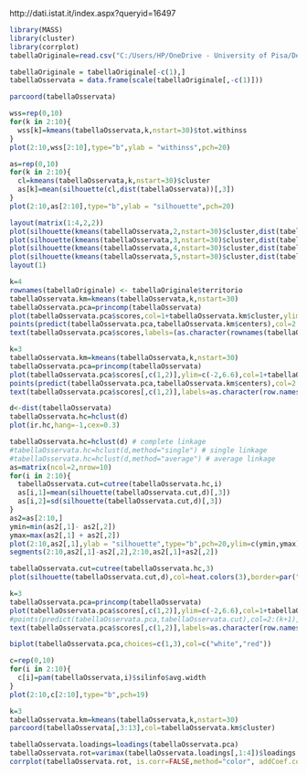 

http://dati.istat.it/index.aspx?queryid=16497
```{r}
library(MASS)
library(cluster)
library(corrplot)
tabellaOriginale=read.csv("C:/Users/HP/OneDrive - University of Pisa/Desktop/STATISTICA/Prima Relazione/prova2020k.csv",header = TRUE)

tabellaOriginale = tabellaOriginale[-c(1),]
tabellaOsservata = data.frame(scale(tabellaOriginale[,-c(1)]))

parcoord(tabellaOsservata)
```

```{r}
wss=rep(0,10)
for(k in 2:10){
  wss[k]=kmeans(tabellaOsservata,k,nstart=30)$tot.withinss
}
plot(2:10,wss[2:10],type="b",ylab = "withinss",pch=20)
```


```{r}
as=rep(0,10)
for(k in 2:10){
  cl=kmeans(tabellaOsservata,k,nstart=30)$cluster
  as[k]=mean(silhouette(cl,dist(tabellaOsservata))[,3])
}
plot(2:10,as[2:10],type="b",ylab = "silhouette",pch=20)
```


```{r}
layout(matrix(1:4,2,2))
plot(silhouette(kmeans(tabellaOsservata,2,nstart=30)$cluster,dist(tabellaOsservata)),main = "2 Cluster")
plot(silhouette(kmeans(tabellaOsservata,3,nstart=30)$cluster,dist(tabellaOsservata)),main = "3 Cluster")
plot(silhouette(kmeans(tabellaOsservata,4,nstart=30)$cluster,dist(tabellaOsservata)),main = "4 Cluster")
plot(silhouette(kmeans(tabellaOsservata,5,nstart=30)$cluster,dist(tabellaOsservata)),main = "5 Cluster")
layout(1)
```


```{r}
k=4
rownames(tabellaOriginale) <- tabellaOriginale$territorio
tabellaOsservata.km=kmeans(tabellaOsservata,k,nstart=30)
tabellaOsservata.pca=princomp(tabellaOsservata)
plot(tabellaOsservata.pca$scores,col=1+tabellaOsservata.km$cluster,ylim=c(-2,6.6),pch=20)
points(predict(tabellaOsservata.pca,tabellaOsservata.km$centers),col=2:(k+1),pch=19)
text(tabellaOsservata.pca$scores,labels=(as.character(rownames(tabellaOriginale))),col=1+tabellaOsservata.km$cluster,pos=3)
```


```{r}

k=3
tabellaOsservata.km=kmeans(tabellaOsservata,k,nstart=30)
tabellaOsservata.pca=princomp(tabellaOsservata)
plot(tabellaOsservata.pca$scores[,c(1,2)],ylim=c(-2,6.6),col=1+tabellaOsservata.km$cluster,pch=20)
points(predict(tabellaOsservata.pca,tabellaOsservata.km$centers),col=2:(k+1),pch=19)
text(tabellaOsservata.pca$scores[,c(1,2)],labels=as.character(row.names(tabellaOriginale)),col=1+tabellaOsservata.km$cluster,pos=3)

```


```{r}
d<-dist(tabellaOsservata)
tabellaOsservata.hc=hclust(d)
plot(ir.hc,hang=-1,cex=0.3)

```

```{r}
tabellaOsservata.hc=hclust(d) # complete linkage
#tabellaOsservata.hc=hclust(d,method="single") # single linkage
#tabellaOsservata.hc=hclust(d,method="average") # average linkage
as=matrix(ncol=2,nrow=10)
for(i in 2:10){
  tabellaOsservata.cut=cutree(tabellaOsservata.hc,i)
  as[i,1]=mean(silhouette(tabellaOsservata.cut,d)[,3])
  as[i,2]=sd(silhouette(tabellaOsservata.cut,d)[,3])
}
as2=as[2:10,]
ymin=min(as2[,1]- as2[,2])
ymax=max(as2[,1] + as2[,2])
plot(2:10,as2[,1],ylab = "silhouette",type="b",pch=20,ylim=c(ymin,ymax))
segments(2:10,as2[,1]-as2[,2],2:10,as2[,1]+as2[,2])

tabellaOsservata.cut=cutree(tabellaOsservata.hc,3)
plot(silhouette(tabellaOsservata.cut,d),col=heat.colors(3),border=par("fg"),main = "silhouette for Complete linkage")
```
```{r}
k=3
tabellaOsservata.pca=princomp(tabellaOsservata)
plot(tabellaOsservata.pca$scores[,c(1,2)],ylim=c(-2,6.6),col=1+tabellaOsservata.cut,pch=20)
#points(predict(tabellaOsservata.pca,tabellaOsservata.cut),col=2:(k+1),pch=19)
text(tabellaOsservata.pca$scores[,c(1,2)],labels=as.character(row.names(tabellaOriginale)),col=1+tabellaOsservata.km$cluster,pos=3)
```


```{r}
biplot(tabellaOsservata.pca,choices=c(1,3),col=c("white","red"))
```



```{r}
c=rep(0,10)
for(i in 2:10){
  c[i]=pam(tabellaOsservata,i)$silinfo$avg.width
}
plot(2:10,c[2:10],type="b",pch=19)

```

```{r}
k=3
tabellaOsservata.km=kmeans(tabellaOsservata,k,nstart=30)
parcoord(tabellaOsservata[,3:13],col=tabellaOsservata.km$cluster)
```

```{r}
tabellaOsservata.loadings=loadings(tabellaOsservata.pca)
tabellaOsservata.rot=varimax(tabellaOsservata.loadings[,1:4])$loadings
corrplot(tabellaOsservata.rot, is.corr=FALSE,method="color", addCoef.col = "black",  number.digits=2, number.cex=0.8)

```

```{r}
```


```{r}
```


```{r}
```

